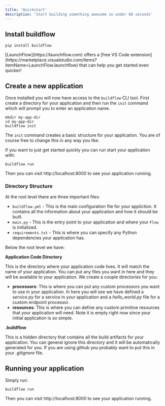 ```yaml
---
title: 'Quickstart'
description: 'Start building something awesome in under 60 seconds'
---
```


## Install buildflow

```
pip install buildflow
```

<Tip>
    [LaunchFlow](https://launchflow.com) offers a [free VS Code extension](https://marketplace.visualstudio.com/items?itemName=LaunchFlow.launchflow) that can help you get started even quicker!
</Tip>

## Create a new application

Once installed you will now have access to the `buildflow` CLI tool. First create a directory for your application and then run the `init` command which will prompt you to enter an application name.

```
mkdir my-app-dir
cd my-app-dir
buildflow init
```

The `init` command creates a basic structure for your application. You are of course free to change this in any way you like.


If you want to just get started quickly you can run start your application with:

```
buildflow run
```

Then you can visit http://localhost:8000 to see your application running.

### Directory Structure

At the root level there are three important files:

- `buildflow.yml` - This is the main configuration file for your appliction. It contains all the information about your application and how it should be built.
- `main.py` - This is the entry point to your application and where your `Flow` is initialized.
- `requirements.txt` - This is where you can specify any Python dependencies your application has.

Below the root level we have:

**Application Code Directory**

This is the directory where your application code lives. It will match the name of your application. You can put any files you want in here and they will be available to your application. We create a couple directories for you:

- **processors**: This is where you can put any custom processors you want to use in your application. In here you will see we have defined a *service.py* for a service in your application and a *hello_world.py* file for a custom endpoint processor.
- **resources**: This is where you can define any custom primitive resources that your application will need. Note it is empty right now since your initial application is so simple.

**.buildflow**

This is a hidden directory that contains all the build artifacts for your application. You can general ignore this directory and it will be automatically generated for you. If you are using github you probably want to put this in your *.gitignore* file.

## Running your application

Simply run:

```
buildflow run
```

Then you can visit http://localhost:8000 to see your application running.